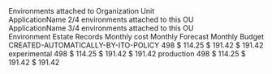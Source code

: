 
<Meta title="Pages/OU Details" />

<Preview>
  <Story name="default">
    <Box spacing={"spacing02"} style={{ maxWidth: "1440px" }}>
      <Text weight="medium">Environments attached to Organization Unit</Text>
      <Box
        boxStyle="lightGrey"
        spacing="spacing02"
      >
        <Row>
        <Col>
          <Flex>
            <SVGIcon name="chevronRight" />
            <div>
              <Text
                size="lg"
                weight="medium"
                tag="div"
                mb={theme.spacing.spacing01}
                ml={theme.spacing.spacing04}
              >
                ApplicationName
              </Text>
              <Flex>
                <Text size="sm" tag="span" ml={theme.spacing.spacing04}>
                  2/4 environments attached to this OU
                </Text>
              </Flex>
            </div>
          </Flex>
        </Col>
      </Row>
      </Box>
      <Box
        boxStyle="lightGrey"
      >
        <Row>
          <Col>
            <Flex>
              <SVGIcon name="chevronDown" />
              <div>
                <Text
                  size="lg"
                  weight="medium"
                  tag="div"
                  mb={theme.spacing.spacing01}
                  ml={theme.spacing.spacing04}
                >
                  ApplicationName
                </Text>
                <Flex>
                  <Text size="sm" tag="span" ml={theme.spacing.spacing04}>
                    3/4 environments attached to this OU
                  </Text>
                </Flex>
              </div>
            </Flex>
          </Col>
        </Row>
        <Row>
          <Col>
            <Spacer height="1rem" />
            <Table small>
              <Table.thead>
                <Table.tr>
                  <Table.th width="50%">Environment</Table.th>
                  <Table.th>Estate Records</Table.th>
                  <Table.th>Monthly cost</Table.th>
                  <Table.th>Monthly Forecast</Table.th>
                  <Table.th>Monthly Budget</Table.th>
                </Table.tr>
              </Table.thead>
              <Table.tbody>
                <Table.tr>
                  <Table.td>CREATED-AUTOMATICALLY-BY-ITO-POLICY</Table.td>
                  <Table.td>498</Table.td>
                  <Table.td hasLeftBorder>$ 114.25</Table.td>
                  <Table.td hasLeftBorder>$ 191.42</Table.td>
                  <Table.td hasLeftBorder>$ 191.42</Table.td>
                </Table.tr>
                <Table.tr>
                  <Table.td>experimental</Table.td>
                  <Table.td>498</Table.td>
                  <Table.td hasLeftBorder>$ 114.25</Table.td>
                  <Table.td hasLeftBorder>$ 191.42</Table.td>
                  <Table.td hasLeftBorder>$ 191.42</Table.td>
                </Table.tr>
                <Table.tr>
                  <Table.td>production</Table.td>
                  <Table.td>498</Table.td>
                  <Table.td hasLeftBorder>$ 114.25</Table.td>
                  <Table.td hasLeftBorder>$ 191.42</Table.td>
                  <Table.td hasLeftBorder>$ 191.42</Table.td>
                </Table.tr>
              </Table.tbody>
            </Table>
          </Col>
        </Row>
      </Box>
    </Box>
  </Story>
</Preview>